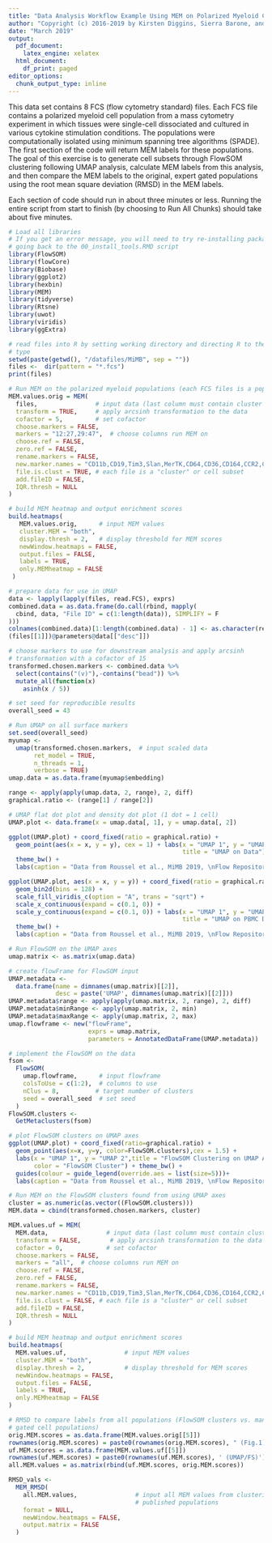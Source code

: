 ```yaml
---
title: "Data Analysis Workflow Example Using MEM on Polarized Myeloid Cells (UMAP, FlowSOM, MEM, RMSD)"
author: "Copyright (c) 2016-2019 by Kirsten Diggins, Sierra Barone, and Jonathan Irish, All Rights Reserved; see EULA-MEM.text for MEM license information"
date: "March 2019"
output:
  pdf_document:
    latex_engine: xelatex
  html_document:
    df_print: paged
editor_options:
  chunk_output_type: inline
---
```


This data set contains 8 FCS (flow cytometry standard) files. Each FCS file contains a polarized myeloid cell population from a mass cytometry experiment in which tissues were single-cell dissociated and cultured in various cytokine stimulation conditions. The populations were computationally isolated using minimum spanning tree algorithms (SPADE). The first section of the code will return MEM labels for these populations. The goal of this exercise is to generate cell subsets through FlowSOM clustering following UMAP analysis, calculate MEM labels from this analysis, and then compare the MEM labels to the original, expert gated populations using the root mean square deviation (RMSD) in the MEM labels.

Each section of code should run in about three minutes or less. Running the entire script from start to finish (by choosing to Run All Chunks) should take about five minutes. 

```r
# Load all libraries
# If you get an error message, you will need to try re-installing packages by 
# going back to the 00_install_tools.RMD script
library(FlowSOM)
library(flowCore)
library(Biobase)
library(ggplot2)
library(hexbin)
library(MEM)
library(tidyverse)
library(Rtsne)
library(uwot)
library(viridis)
library(ggExtra)
```

```r
# read files into R by setting working directory and directing R to the fcs file
# type
setwd(paste(getwd(), "/datafiles/MiMB", sep = ""))
files <-  dir(pattern = "*.fcs")
print(files)

# Run MEM on the polarized myeloid populations (each FCS files is a pop) from paper
MEM.values.orig = MEM(
  files,                # input data (last column must contain cluster values)
  transform = TRUE,     # apply arcsinh transformation to the data
  cofactor = 5,         # set cofactor
  choose.markers = FALSE,
  markers = "12:27,29:47",  # choose columns run MEM on
  choose.ref = FALSE,
  zero.ref = FALSE,
  rename.markers = FALSE,
  new.marker.names = "CD11b,CD19,Tim3,Slan,MerTK,CD64,CD36,CD164,CCR2,CD43,CD123,CD13,CD454RA,CD163,CD27,CD86,CD33,CD11c,CD14,CD32,S100A9,HLA-DR,CD206,CD16,CD120a,CCR7,CD8,CD25,CD3,CD68,CD9,CD45,PD-1,CD274,CD127",
  file.is.clust = TRUE, # each file is a "cluster" or cell subset
  add.fileID = FALSE,
  IQR.thresh = NULL
)

# build MEM heatmap and output enrichment scores
build.heatmaps(
   MEM.values.orig,      # input MEM values 
   cluster.MEM = "both",
   display.thresh = 2,   # display threshold for MEM scores
   newWindow.heatmaps = FALSE,
   output.files = FALSE,
   labels = TRUE,
   only.MEMheatmap = FALSE
 )

# prepare data for use in UMAP
data <- lapply(lapply(files, read.FCS), exprs)
combined.data = as.data.frame(do.call(rbind, mapply(
  cbind, data, "File ID" = c(1:length(data)), SIMPLIFY = F
)))
colnames(combined.data)[1:length(combined.data) - 1] <- as.character(read.FCS
(files[[1]])@parameters@data[["desc"]])

# choose markers to use for downstream analysis and apply arcsinh
# transformation with a cofactor of 15
transformed.chosen.markers <- combined.data %>%
  select(contains("(v)"),-contains("bead")) %>%
  mutate_all(function(x)
    asinh(x / 5))

# set seed for reproducible results
overall_seed = 43
```

```r
# Run UMAP on all surface markers
set.seed(overall_seed)
myumap <-
  umap(transformed.chosen.markers,  # input scaled data
       ret_model = TRUE,
       n_threads = 1, 
       verbose = TRUE)
umap.data = as.data.frame(myumap$embedding)

range <- apply(apply(umap.data, 2, range), 2, diff)
graphical.ratio <- (range[1] / range[2])

# UMAP flat dot plot and density dot plot (1 dot = 1 cell)
UMAP.plot <- data.frame(x = umap.data[, 1], y = umap.data[, 2])

ggplot(UMAP.plot) + coord_fixed(ratio = graphical.ratio) + 
  geom_point(aes(x = x, y = y), cex = 1) + labs(x = "UMAP 1", y = "UMAP 2", 
                                                title = "UMAP on Data") + 
  theme_bw() + 
  labs(caption = "Data from Roussel et al., MiMB 2019, \nFlow Repository: FR-FCM-Z2Z8")

ggplot(UMAP.plot, aes(x = x, y = y)) + coord_fixed(ratio = graphical.ratio)  + 
  geom_bin2d(bins = 128) +
  scale_fill_viridis_c(option = "A", trans = "sqrt") + 
  scale_x_continuous(expand = c(0.1, 0)) +
  scale_y_continuous(expand = c(0.1, 0)) + labs(x = "UMAP 1", y = "UMAP 2", 
                                                title = "UMAP on PBMC Data") + 
  theme_bw() + 
  labs(caption = "Data from Roussel et al., MiMB 2019, \nFlow Repository: FR-FCM-Z2Z8")
```


```r
# Run FlowSOM on the UMAP axes
umap.matrix <- as.matrix(umap.data)

# create flowFrame for FlowSOM input
UMAP.metadata <-
  data.frame(name = dimnames(umap.matrix)[[2]],
             desc = paste('UMAP', dimnames(umap.matrix)[[2]]))
UMAP.metadata$range <- apply(apply(umap.matrix, 2, range), 2, diff)
UMAP.metadata$minRange <- apply(umap.matrix, 2, min)
UMAP.metadata$maxRange <- apply(umap.matrix, 2, max)
umap.flowframe <- new("flowFrame",
                      exprs = umap.matrix,
                      parameters = AnnotatedDataFrame(UMAP.metadata))

# implement the FlowSOM on the data
fsom <-
  FlowSOM(
    umap.flowframe,      # input flowframe 
    colsToUse = c(1:2),  # columns to use 
    nClus = 8,          # target number of clusters 
    seed = overall_seed  # set seed
  )
FlowSOM.clusters <-
  GetMetaclusters(fsom)

# plot FlowSOM clusters on UMAP axes
ggplot(UMAP.plot) + coord_fixed(ratio=graphical.ratio) + 
  geom_point(aes(x=x, y=y, color=FlowSOM.clusters),cex = 1.5) + 
  labs(x = "UMAP 1", y = "UMAP 2",title = "FlowSOM Clustering on UMAP Axes", 
       color = "FlowSOM Cluster") + theme_bw() + 
  guides(colour = guide_legend(override.aes = list(size=5)))+
  labs(caption = "Data from Roussel et al., MiMB 2019, \nFlow Repository: FR-FCM-Z2Z8")
```

```r
# Run MEM on the FlowSOM clusters found from using UMAP axes
cluster = as.numeric(as.vector((FlowSOM.clusters)))
MEM.data = cbind(transformed.chosen.markers, cluster)

MEM.values.uf = MEM(
  MEM.data,                # input data (last column must contain cluster values)
  transform = FALSE,        # apply arcsinh transformation to the data
  cofactor = 0,            # set cofactor
  choose.markers = FALSE,
  markers = "all",  # choose columns run MEM on
  choose.ref = FALSE,
  zero.ref = FALSE,
  rename.markers = FALSE,
  new.marker.names = "CD11b,CD19,Tim3,Slan,MerTK,CD64,CD36,CD164,CCR2,CD43,CD123,CD13,CD454RA,CD163,CD27,CD86,CD33,CD11c,CD14,CD32,S100A9,HLA-DR,CD206,CD16,CD120a,CCR7,CD8,CD25,CD3,CD68,CD9,CD45,PD-1,CD274,CD127",
  file.is.clust = FALSE, # each file is a "cluster" or cell subset
  add.fileID = FALSE,
  IQR.thresh = NULL
)

# build MEM heatmap and output enrichment scores
build.heatmaps(
  MEM.values.uf,                # input MEM values
  cluster.MEM = "both",
  display.thresh = 2,           # display threshold for MEM scores
  newWindow.heatmaps = FALSE,
  output.files = FALSE,
  labels = TRUE,
  only.MEMheatmap = FALSE
)
```


```r
# RMSD to compare labels from all populations (FlowSOM clusters vs. manually
# gated cell populations)
orig.MEM.scores = as.data.frame(MEM.values.orig[[5]])
rownames(orig.MEM.scores) = paste0(rownames(orig.MEM.scores), " (Fig.1)")
uf.MEM.scores = as.data.frame(MEM.values.uf[[5]])
rownames(uf.MEM.scores) = paste0(rownames(uf.MEM.scores), ' (UMAP/FS)')
all.MEM.values = as.matrix(rbind(uf.MEM.scores, orig.MEM.scores))

RMSD_vals <-
  MEM_RMSD(
    all.MEM.values,                # input all MEM values from clustering and 
                                   # published populations
    format = NULL,
    newWindow.heatmaps = FALSE,
    output.matrix = FALSE
  )
```
